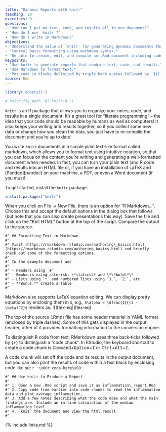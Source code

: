 ```yaml
---
title: "Dynamic Reports with knitr"
teaching: 20
exercises: 0
questions:
- "How can I put my text, code, and results all in one document?"
- "How do I use `knitr`?"
- "How do I write in Markdown?"
objectives:
- "Understand the value of `knitr` for generating dynamic documents that include text, code, and results."
- "Control basic formatting using markdown syntax."
- "Be able to create, edit, and compile an .Rmd document including code chunks and inline code."
keypoints:
- "Use knitr to generate reports that combine text, code, and results."
- "Use Markdown to format text."
- "Put code in blocks delimited by triple back quotes followed by `{r}`."
source: Rmd
---
```


```r
library('dovetail')

# knitr_fig_path."07-knitr-R-")
```

`knitr` is an R package that allows you to organize your notes, code, and results in a single document. It's a great tool for "literate programming" -- the idea that your code should be readable by humans as well as computers! It also keeps your writing and results together, so if you collect some new data or change how you clean the data, you just have to re-compile the document and you're up to date!

You write `knitr` documents in a simple plain text-like format called markdown, which allows you to format text using intuitive notation, so that you can focus on the content you're writing and generating a well-formatted document when needed. In fact, you can turn your plain text (and R code and results into an HTML file or, if you have an installation of LaTeX and [Pandoc][pandoc] on your machine, a PDF, or even a Word document (if you must!.

To get started, install the `knitr` package.

```r
install.packages("knitr")
```

When you click on File -> New File, there is an option for "R Markdown...". Choose this and accept the default options in the dialog box that follows (but note that you can also create presentations this way). Save the file and click on the "Knit HTML" button at the top of the script. Compare the output to the source.

```challenge
#' ## Formatting Text in Markdown
#' 
#' Visit [https://rmarkdown.rstudio.com/authoring\_basics.html](https://rmarkdown.rstudio.com/authoring_basics.html) and briefly check out some of the formatting options.
#' 
#' In the example document add
#' 
#' - Headers using `#`
#' - Emphasis using asterisk: \*italics\* and \*\*bold\*\*
#' - Lists using `*` and numbered lists using `1.`, `2.`, etc.
#' - **Bonus:** Create a table
#'   
```

Markdown also supports LaTeX equation editing.
We can display pretty equations by enclosing them in `$`,
e.g., `$\alpha = \dfrac{1}{(1 - \beta)^2}$` renders as:
![][tex-eq]][tex-eq]

The top of the source (.Rmd) file has some header material in YAML format (enclosed by triple dashes).
Some of this gets displayed in the output header, other of it provides formatting information to the conversion engine.

To distinguish R code from text, RMarkdown uses three back-ticks followed by `{r}` to distinguish a "code chunk".
In RStudio, the keyboard shortcut to create a code chunk is <kbd>Command</kbd>\+<kbd>Option</kbd>\+<kbd>I</kbd> or <kbd>Ctrl</kbd>\+<kbd>Alt</kbd>\+<kbd>I</kbd>.

A code chunk will set off the code and its results in the output document,
but you can also print the results of code within a text block by enclosing code like so: ```r '\x60r code-here\x60'```.

```challenge
#' ## Use knitr to Produce a Report
#' 
#' 1. Open a new .Rmd script and save it as inflammation\_report.Rmd
#' 2. Copy code from earlier into code chunks to read the inflammation data and plot average inflammation.
#' 3. Add a few notes describing what the code does and what the main findings are. Include an in-line calculation of the median inflammation level.
#' 4. `knit` the document and view the html result.
#'    
```

{% include links.md %}


